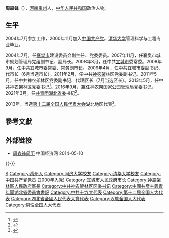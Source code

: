 '''周森锋'''（{{bd|1980年|7月7日||catIdx=Zhou周}}），[[河南|河南]][[禹州|禹州]]人，[[中华人民共和国|中华人民共和国]]政治人物。

==生平==
2004年7月参加工作，2000年11月加入[[中国共产党|中国共产党]]。[[清华大学|清华大学]]管理科学与工程专业毕业。

2004年7月，任[[襄樊市|襄樊市]]建设委员会副主任、党委委员。2007年11月，任襄樊市城市规划管理局党组副书记、副局长。2008年8月，任中共[[宜城市|宜城市]]委常委。2008年9月，任中共宜城市委常委、常务副市长。2009年4月，任中共宜城市委副书记、代市长（6月当选市长）。2011年2月，任中共[[神农架|神农架]]林区党委副书记。2011年5月，任中共神农架林区党委副书记、代理区长（7月当选区长）。2013年5月，任中共神农架林区党委书记<ref>{{cite web|accessdate=2014-06-09|url=http://www.ce.cn/xwzx/gnsz/gdxw/201305/29/t20130529_24430660.shtml|title=周森锋任神农架林区党委书记 曾被称"中国最年轻市长"|publisher=中国经济网|archive-url=https://web.archive.org/web/20140714182520/http://www.ce.cn/xwzx/gnsz/gdxw/201305/29/t20130529_24430660.shtml|archive-date=2014-07-14|dead-url=yes}}</ref>。2016年9月，兼任神农架国家公园管理局党委书记。2021年3月，任[[中国共产主义青年团湖北省委员会|共青团湖北省委]]书记<ref>{{cite web|accessdate=2021-03-22|url=https://www.bjnews.com.cn/detail/161641095015189.html|title=“80后”周森锋任共青团湖北省委书记|publisher=新京报|archive-date=2021-03-22|archive-url=https://web.archive.org/web/20210322130859/https://www.bjnews.com.cn/detail/161641095015189.html|dead-url=no}}</ref>。

2013年，当选[[第十二届全国人民代表大会|第十二届全国人民代表大会]]湖北地区代表<ref>{{cite news|title=全国人大代表信息-周森锋|url=http://210.82.31.1:8084/delegate/viewDelegate.action?dbid=121607|accessdate=2013-04-05|newspaper=全国人大网|archive-url=https://web.archive.org/web/20140714142158/http://www.npc.gov.cn/delegate/viewDelegate.action?dbid=121607|archive-date=2014-07-14|dead-url=yes}}</ref>。

==參考文獻==
{{reflist}}

==外部链接==
*[http://district.ce.cn/newarea/sddy/201305/29/t20130529_24429285.shtml 周森锋简历]{{Wayback|url=http://district.ce.cn/newarea/sddy/201305/29/t20130529_24429285.shtml |date=20190812192014 }} 中国经济网 2014-05-10

{{-}}
{{start box}}
{{s-ppo|cpc}}
{{s-before|[[钱远坤|钱远坤]]}}
{{s-title|[[中国共产党神农架林区委员会|中国共产党神农架林区委员会]]书记|2013年5月－2021年3月}}
{{s-after|[[冯伟_(1972年)|冯伟]]}}
{{s-gov|prc}}
{{s-before|[[朱厚伦|朱厚伦]]}}
{{s-title|[[神农架林区人民政府|神农架林区人民政府]]区长|2011年5月－2013年6月}}
{{s-after|[[杜海洋|杜海洋]]}}
{{s-civ}}
{{s-before|[[张桂华_(1976年)|张桂华]]}}
{{s-title|[[中国共产主义青年团湖北省委员会|中国共产主义青年团湖北省委员会]]书记|2021年3月－}}
{{s-inc}}
{{end box}}
{{各省级行政区团委书记}}

{{DEFAULTSORT:Zhou周}}
[[Category:周姓|S]]
[[Category:禹州人|Category:禹州人]]
[[Category:同济大学校友|Category:同济大学校友]]
[[Category:清华大学校友|Category:清华大学校友]]
[[Category:中国共产党党员_(2000年入党)|Category:中国共产党党员 (2000年入党)]]
[[Category:宜城市人民政府市长|Category:宜城市人民政府市长]]
[[Category:神農架林區人民政府區長|Category:神農架林區人民政府區長]]
[[Category:中共神农架林区区委书记|Category:中共神农架林区区委书记]]
[[Category:中國共產主義青年團湖北省委員會書記|Category:中國共產主義青年團湖北省委員會書記]]
[[Category:中共十九大代表|Category:中共十九大代表]]
[[Category:第十二届全国人大代表|Category:第十二届全国人大代表]]
[[Category:湖北省全國人民代表大會代表|Category:湖北省全國人民代表大會代表]]
[[Category:汉族全国人大代表|Category:汉族全国人大代表]]
[[Category:男性全国人大代表|Category:男性全国人大代表]]